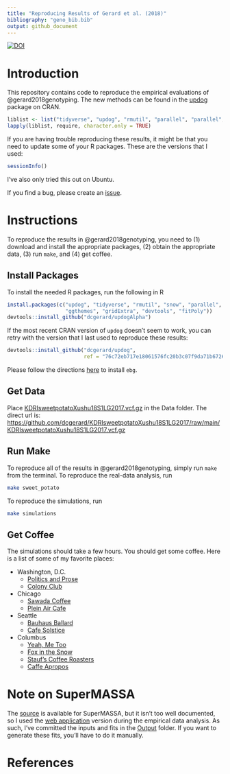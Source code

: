 ```yaml
---
title: "Reproducing Results of Gerard et al. (2018)"
bibliography: "geno_bib.bib"
output: github_document
---
```

[![DOI](https://zenodo.org/badge/94825101.svg)](https://zenodo.org/badge/latestdoi/94825101)

# Introduction

This repository contains code to reproduce the empirical evaluations
of @gerard2018genotyping. The new methods can be found in the
[updog](https://cran.r-project.org/package=updog) package on CRAN.

```r
liblist <- list("tidyverse", "updog", "rmutil", "parallel", "parallel", "ggthemes", "gridExtra", "updogAlpha", "fitPoly")
lapply(liblist, require, character.only = TRUE)
```

If you are having trouble reproducing these results, it might be that you need to update some of your R packages. These are the versions that I used:

```r
sessionInfo()
```

I've also only tried this out on Ubuntu.

If you find a bug, please create an
[issue](https://github.com/dcgerard/reproduce_genotyping/issues).

# Instructions

To reproduce the results in @gerard2018genotyping, you need to (1) download and install the appropriate packages, (2) obtain the appropriate data, (3) run `make`, and (4) get coffee.

## Install Packages

To install the needed R packages, run the following in R

```r
install.packages(c("updog", "tidyverse", "rmutil", "snow", "parallel", 
                   "ggthemes", "gridExtra", "devtools", "fitPoly"))
devtools::install_github("dcgerard/updogAlpha")
```

If the most recent CRAN version of `updog` doesn't seem to work, you can retry with the version that I last used to reproduce these results:
```r
devtools::install_github("dcgerard/updog", 
                         ref = "76c72eb717e18061576fc20b3c07f9da71b67263")
```

Please follow the directions [here](https://github.com/pblischak/polyploid-genotyping/tree/master/ebg) to install `ebg`.

## Get Data

Place [KDRIsweetpotatoXushu18S1LG2017.vcf.gz](https://github.com/dcgerard/KDRIsweetpotatoXushu18S1LG2017) in the Data folder. The direct url is: <https://github.com/dcgerard/KDRIsweetpotatoXushu18S1LG2017/raw/main/KDRIsweetpotatoXushu18S1LG2017.vcf.gz>

## Run Make

To reproduce all of the results in @gerard2018genotyping, simply run
`make` from the terminal. To reproduce the real-data analysis, run
``` bash
make sweet_potato
```
To reproduce the simulations, run
``` bash
make simulations
```

## Get Coffee

The simulations should take a few hours. You should get some coffee. Here is a list of some of my favorite places:

* Washington, D.C.
    - [Politics and Prose](https://www.yelp.com/biz/politics-and-prose-washington)
    - [Colony Club](https://www.yelp.com/biz/colony-club-washington)
* Chicago
    - [Sawada Coffee](https://www.yelp.com/biz/sawada-coffee-chicago)
    - [Plein Air Cafe](https://www.yelp.com/biz/plein-air-cafe-and-eatery-chicago-2)
* Seattle
    - [Bauhaus Ballard](https://www.yelp.com/biz/bauhaus-ballard-seattle)
    - [Cafe Solstice](https://www.yelp.com/biz/cafe-solstice-seattle)
* Columbus
    - [Yeah, Me Too](https://www.yelp.com/biz/yeah-me-too-columbus)
    - [Fox in the Snow](https://www.yelp.com/biz/fox-in-the-snow-cafe-columbus-2)
    - [Stauf's Coffee Roasters](https://www.yelp.com/biz/staufs-coffee-roasters-columbus-2)
    - [Caffe Apropos](https://www.yelp.com/biz/caff%C3%A9-apropos-columbus-2)
    
    
# Note on SuperMASSA

The [source](https://bitbucket.org/orserang/supermassa) is available for SuperMASSA, but it isn't too well documented, so I used the [web application](http://statgen.esalq.usp.br/SuperMASSA/) version during the empirical data analysis. As such, I've committed the inputs and fits in the [Output](https://github.com/dcgerard/reproduce_genotyping/tree/master/Output/supermassa_formatted_data) folder. If you want to generate these fits, you'll have to do it manually.

# References

